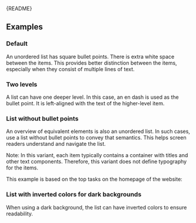 
<Meta of={UnorderedListStories} />

<Markdown>{README}</Markdown>
## Examples

### Default

An unordered list has square bullet points.
There is extra white space between the items.
This provides better distinction between the items, especially when they consist of multiple lines of text.

<Canvas of={UnorderedListStories.Default} />

### Two levels

A list can have one deeper level.
In this case, an en dash is used as the bullet point.
It is left-aligned with the text of the higher-level item.

<Canvas of={UnorderedListStories.TwoLevels} />

### List without bullet points

An overview of equivalent elements is also an unordered list.
In such cases, use a list without bullet points to convey that semantics.
This helps screen readers understand and navigate the list.

Note: In this variant, each item typically contains a container with titles and other text components.
Therefore, this variant does not define typography for the items.

This example is based on the top tasks on the homepage of the website:

<Canvas of={UnorderedListStories.WithoutMarkers} />

### List with inverted colors for dark backgrounds

When using a dark background, the list can have inverted colors to ensure readability.

<Canvas of={UnorderedListStories.InverseColor} />
